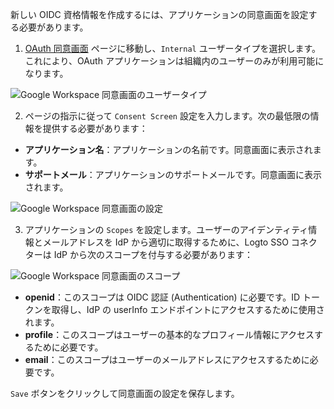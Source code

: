 
新しい OIDC 資格情報を作成するには、アプリケーションの同意画面を設定する必要があります。

1. [OAuth 同意画面](https://console.cloud.google.com/apis/credentials/consent) ページに移動し、`Internal` ユーザータイプを選択します。これにより、OAuth アプリケーションは組織内のユーザーのみが利用可能になります。

<img
  src={googleWorkspaceConsentScreenUserTypeImage}
  alt="Google Workspace 同意画面のユーザータイプ"
/>

2. ページの指示に従って `Consent Screen` 設定を入力します。次の最低限の情報を提供する必要があります：

- **アプリケーション名**：アプリケーションの名前です。同意画面に表示されます。
- **サポートメール**：アプリケーションのサポートメールです。同意画面に表示されます。

<img src={googleWorkspaceConsentScreenSettingsImage} alt="Google Workspace 同意画面の設定" />

3. アプリケーションの `Scopes` を設定します。ユーザーのアイデンティティ情報とメールアドレスを IdP から適切に取得するために、Logto SSO コネクターは IdP から次のスコープを付与する必要があります：

<img src={googleWorkspaceConsentScreenScopesImage} alt="Google Workspace 同意画面のスコープ" />

- **openid**：このスコープは OIDC 認証 (Authentication) に必要です。ID トークンを取得し、IdP の userInfo エンドポイントにアクセスするために使用されます。
- **profile**：このスコープはユーザーの基本的なプロフィール情報にアクセスするために必要です。
- **email**：このスコープはユーザーのメールアドレスにアクセスするために必要です。

`Save` ボタンをクリックして同意画面の設定を保存します。
